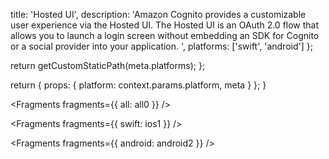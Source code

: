 
  title: 'Hosted UI',
  description:
    'Amazon Cognito provides a customizable user experience via the Hosted UI. The Hosted UI is an OAuth 2.0 flow that allows you to launch a login screen without embedding an SDK for Cognito or a social provider into your application. ',
  platforms: ['swift', 'android']
};

  return getCustomStaticPath(meta.platforms);
};

  return {
    props: {
      platform: context.params.platform,
      meta
    }
  };
}


<Fragments fragments={{ all: all0 }} />


<Fragments fragments={{ swift: ios1 }} />


<Fragments fragments={{ android: android2 }} />
